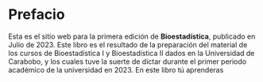 # Prefacio {-}

Esta es el sitio web para la primera edición de **Bioestadística**, publicado en Julio de 2023. 
Este libro es el resultado de la preparación del material de los cursos de Bioestadística I y Bioestadística II dados en la Universidad de Carabobo, y los cuales tuve la suerte de dictar durante el primer periodo académico de la universidad en 2023. 
En este libro tú aprenderas 
